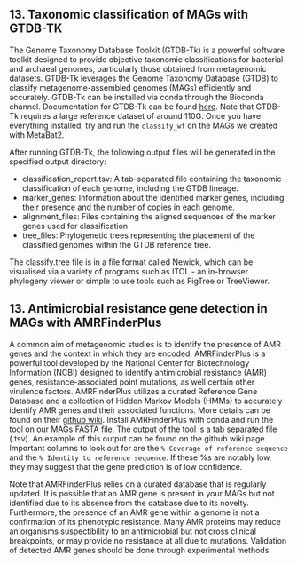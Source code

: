 ## 13. Taxonomic classification of MAGs with GTDB-TK

The Genome Taxonomy Database Toolkit (GTDB-Tk) is a powerful software toolkit designed to provide objective taxonomic classifications for bacterial and archaeal genomes, particularly those obtained from metagenomic datasets. GTDB-Tk leverages the Genome Taxonomy Database (GTDB) to classify metagenome-assembled genomes (MAGs) efficiently and accurately. GTDB-Tk can be installed via conda through the Bioconda channel. Documentation for GTDB-Tk can be found [here](https://ecogenomics.github.io/GTDBTk/). Note that GTDB-Tk requires a large reference dataset of around 110G. Once you have everything installed, try and run the `classify_wf` on the MAGs we created with MetaBat2. 

After running GTDB-Tk, the following output files will be generated in the specified output directory:

* classification_report.tsv: A tab-separated file containing the taxonomic classification of each genome, including the GTDB lineage.
* marker_genes: Information about the identified marker genes, including their presence and the number of copies in each genome.
* alignment_files: Files containing the aligned sequences of the marker genes used for classification
* tree_files: Phylogenetic trees representing the placement of the classified genomes within the GTDB reference tree.

The classify.tree file is in a file format called Newick, which can be visualised via a variety of programs such as ITOL - an in-browser phylogeny viewer or simple to use tools such as FigTree or TreeViewer.

## 13. Antimicrobial resistance gene detection in MAGs with AMRFinderPlus
A common aim of metagenomic studies is to identify the presence of AMR genes and the context in which they are encoded. AMRFinderPlus is a powerful tool developed by the National Center for Biotechnology Information (NCBI) designed to identify antimicrobial resistance (AMR) genes, resistance-associated point mutations, as well certain other virulence factors. AMRFinderPlus utilizes a curated Reference Gene Database and a collection of Hidden Markov Models (HMMs) to accurately identify AMR genes and their associated functions. More details can be found on their [github wiki](https://github.com/ncbi/amr/wiki). Install AMRFinderPlus with conda and run the tool on our MAGs FASTA file. The output of the tool is a tab separated file (.tsv). An example of this output can be found on the github wiki page. Important columns to look out for are the `% Coverage of reference sequence` and the `% Identity to reference sequence`. If these %s are notably low, they may suggest that the gene prediction is of low confidence. 

Note that AMRFinderPlus relies on a curated database that is regularly updated. It is possible that an AMR gene is present in your MAGs but not identified due to its absence from the database due to its novelty. Furthermore, the presence of an AMR gene within a genome is not a confirmation of its phenotypic resistance. Many AMR proteins may reduce an organisms suspectibility to an antimicrobial but not cross clinical breakpoints, or may provide no resistance at all due to mutations. Validation of detected AMR genes should be done through experimental methods.

